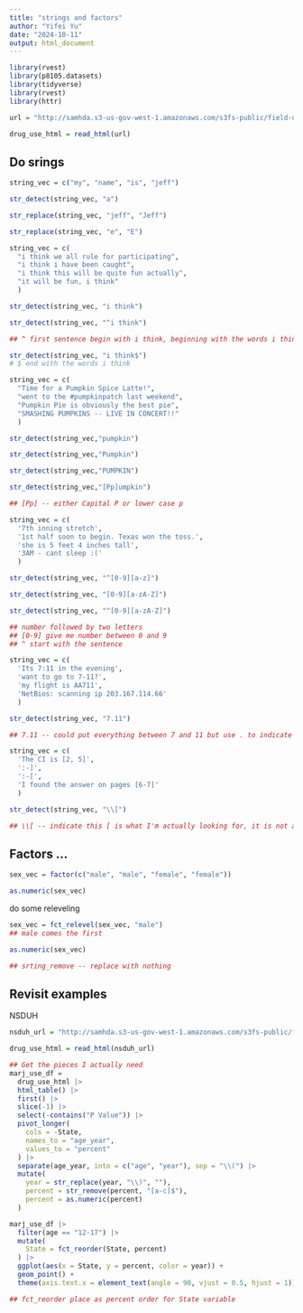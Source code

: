 ```yaml
---
title: "strings and factors"
author: "Yifei Yu"
date: "2024-10-11"
output: html_document
---
```


```r
library(rvest)
library(p8105.datasets)
library(tidyverse)
library(rvest)
library(httr)
```


```r
url = "http://samhda.s3-us-gov-west-1.amazonaws.com/s3fs-public/field-uploads/2k15StateFiles/NSDUHsaeShortTermCHG2015.htm"

drug_use_html = read_html(url)
```


## Do srings

```r
string_vec = c("my", "name", "is", "jeff")

str_detect(string_vec, "a")

str_replace(string_vec, "jeff", "Jeff")

str_replace(string_vec, "e", "E")
```



```r
string_vec = c(
  "i think we all rule for participating",
  "i think i have been caught",
  "i think this will be quite fun actually",
  "it will be fun, i think"
  )

str_detect(string_vec, "i think")

str_detect(string_vec, "^i think")

## ^ first sentence begin with i think, beginning with the words i think

str_detect(string_vec, "i think$")
# $ end with the words i think
```



```r
string_vec = c(
  "Time for a Pumpkin Spice Latte!",
  "went to the #pumpkinpatch last weekend",
  "Pumpkin Pie is obviously the best pie",
  "SMASHING PUMPKINS -- LIVE IN CONCERT!!"
  )

str_detect(string_vec,"pumpkin")

str_detect(string_vec,"Pumpkin")

str_detect(string_vec,"PUMPKIN")

str_detect(string_vec,"[Pp]umpkin")

## [Pp] -- either Capital P or lower case p
```




```r
string_vec = c(
  '7th inning stretch',
  '1st half soon to begin. Texas won the toss.',
  'she is 5 feet 4 inches tall',
  '3AM - cant sleep :('
  )

str_detect(string_vec, "^[0-9][a-z]")

str_detect(string_vec, "[0-9][a-zA-Z]")

str_detect(string_vec, "^[0-9][a-zA-Z]")

## number followed by two letters
## [0-9] give me number between 0 and 9
## ^ start with the sentence
```




```r
string_vec = c(
  'Its 7:11 in the evening',
  'want to go to 7-11?',
  'my flight is AA711',
  'NetBios: scanning ip 203.167.114.66'
  )

str_detect(string_vec, "7.11")

## 7.11 -- could put everything between 7 and 11 but use . to indicate everything
```



```r
string_vec = c(
  'The CI is [2, 5]',
  ':-]',
  ':-[',
  'I found the answer on pages [6-7]'
  )

str_detect(string_vec, "\\[")

## \\[ -- indicate this [ is what I'm actually looking for, it is not a braket
```




## Factors ...

```r
sex_vec = factor(c("male", "male", "female", "female"))

as.numeric(sex_vec)
```


do some releveling

```r
sex_vec = fct_relevel(sex_vec, "male")
## male comes the first

as.numeric(sex_vec)

## srting_remove -- replace with nothing
```



## Revisit examples

NSDUH

```r
nsduh_url = "http://samhda.s3-us-gov-west-1.amazonaws.com/s3fs-public/field-uploads/2k15StateFiles/NSDUHsaeShortTermCHG2015.htm"

drug_use_html = read_html(nsduh_url)
```



```r
## Get the pieces I actually need
marj_use_df = 
  drug_use_html |> 
  html_table() |> 
  first() |>
  slice(-1) |> 
  select(-contains("P Value")) |> 
  pivot_longer(
    cols = -State,
    names_to = "age_year",
    values_to = "percent"
  ) |> 
  separate(age_year, into = c("age", "year"), sep = "\\(") |> 
  mutate(
    year = str_replace(year, "\\)", ""),
    percent = str_remove(percent, "[a-c]$"),
    percent = as.numeric(percent)
  ) 
```


```r
marj_use_df |> 
  filter(age == "12-17") |> 
  mutate(
    State = fct_reorder(State, percent)
  ) |> 
  ggplot(aes(x = State, y = percent, color = year)) +
  geom_point() +
  theme(axis.text.x = element_text(angle = 90, vjust = 0.5, hjust = 1))

## fct_reorder place as percent order for State variable
```





